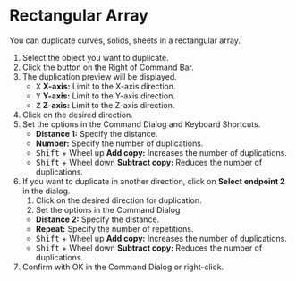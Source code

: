 
# Rectangular Array

<Reference shortcut="" command="Rectangular Array" button="Right of Command Bar" />

You can duplicate curves, solids, sheets in a rectangular array.

1. Select the object you want to duplicate.
2. Click the button <ButtonIcon type="button-rectangular-array" /> on the Right of Command Bar.
3. The duplication preview will be displayed.
   - <kbd>X</kbd> **X-axis:** Limit to the X-axis direction.
   - <kbd>Y</kbd> **Y-axis:** Limit to the Y-axis direction.
   - <kbd>Z</kbd> **Z-axis:** Limit to the Z-axis direction.
4. Click on the desired direction.
5. Set the options in the Command Dialog and Keyboard Shortcuts.
   - **Distance 1:** Specify the distance.
   - **Number:** Specify the number of duplications.
   - <kbd>Shift</kbd> + Wheel up **Add copy:** Increases the number of duplications.
   - <kbd>Shift</kbd> + Wheel down **Subtract copy:** Reduces the number of duplications.
6. If you want to duplicate in another direction, click on **Select endpoint 2** in the dialog.
    1. Click on the desired direction for duplication.
    2. Set the options in the Command Dialog 
      - **Distance 2:** Specify the distance.
      - **Repeat:** Specify the number of repetitions.
      - <kbd>Shift</kbd> + Wheel up **Add copy:** Increases the number of duplications.
      - <kbd>Shift</kbd> + Wheel down **Subtract copy:** Reduces the number of duplications.
7. Confirm with OK in the Command Dialog or right-click.








